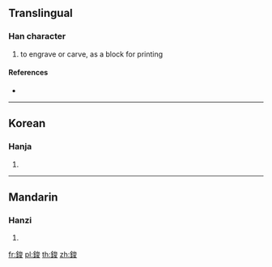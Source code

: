 {{character info/new}}
==Translingual==

===Han character===
{{Han char|rn=167|rad=金|as=07|sn=15|four=83147|canj=CICE}}

# to engrave or carve, as a block for printing

====References====
* {{Han ref|kx=1307.110|dkj=40454|dj=1809.170|hdz=64214.010|uh=92D1|ud=37585|bh=E87D|bd=59517}}

----

==Korean==

===Hanja===
{{ko-hanja|hangeul=전|eumhun=|rv=jeon|mr=chŏn|y=cen}}

# {{defn|lang=ko|sort=金07}}

----

==Mandarin==

===Hanzi===
{{cmn-hanzi|pin=[[cuān]] ([[cuan1]])|wg=ts'uan<sup>1</sup>}}

# {{defn|lang=cmn|sort=金07}}

[[fr:鋑]]
[[pl:鋑]]
[[th:鋑]]
[[zh:鋑]]